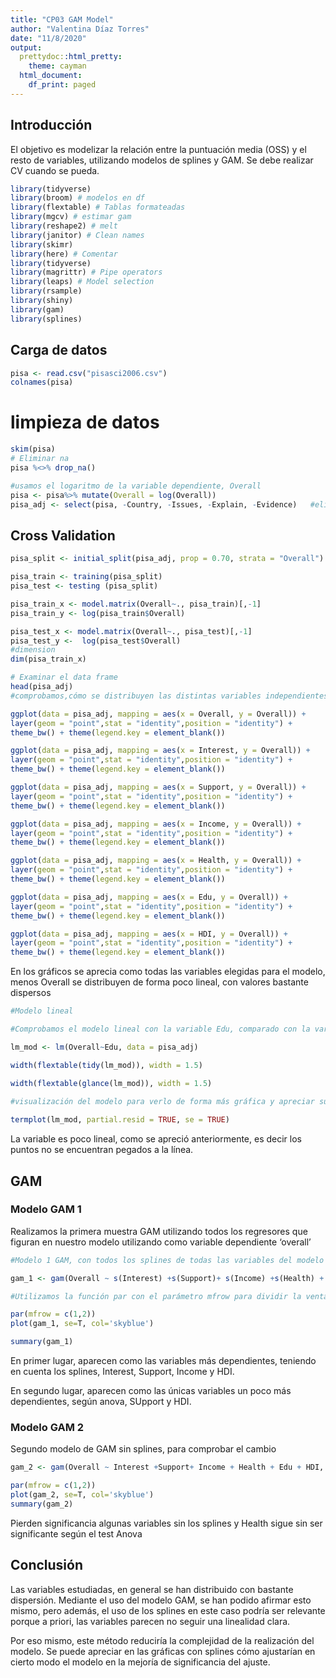 ```yaml
---
title: "CP03 GAM Model"
author: "Valentina Díaz Torres"
date: "11/8/2020"
output:
  prettydoc::html_pretty:
    theme: cayman
  html_document:
    df_print: paged
---
```


## Introducción
El objetivo es modelizar la relación entre la puntuación media (OSS) y el resto de variables, utilizando modelos de splines y GAM. Se debe realizar CV cuando se pueda.


```r
library(tidyverse)
library(broom) # modelos en df
library(flextable) # Tablas formateadas
library(mgcv) # estimar gam
library(reshape2) # melt
library(janitor) # Clean names
library(skimr)
library(here) # Comentar
library(tidyverse)
library(magrittr) # Pipe operators
library(leaps) # Model selection
library(rsample)
library(shiny)
library(gam)
library(splines)


```
## Carga de datos
```r
pisa <- read.csv("pisasci2006.csv")
colnames(pisa)

```
# limpieza de datos

```r

skim(pisa)
# Eliminar na
pisa %<>% drop_na()

```

```r

#usamos el logaritmo de la variable dependiente, Overall
pisa <- pisa%>% mutate(Overall = log(Overall))
pisa_adj <- select(pisa, -Country, -Issues, -Explain, -Evidence)   #eliminar la variable cualitativa con la que no voy a trabajar y las otras tres, por no tener gran relevancia para el análisis que nos ocupa.

```
## Cross Validation

```r

pisa_split <- initial_split(pisa_adj, prop = 0.70, strata = "Overall") #division de la muestra en 2, 70% para training y el resto para test

pisa_train <- training(pisa_split)
pisa_test <- testing (pisa_split)

pisa_train_x <- model.matrix(Overall~., pisa_train)[,-1]
pisa_train_y <- log(pisa_train$Overall)

pisa_test_x <- model.matrix(Overall~., pisa_test)[,-1]
pisa_test_y <-  log(pisa_test$Overall)
#dimension
dim(pisa_train_x)
```
```r

# Examinar el data frame
head(pisa_adj)
#comprobamos,cómo se distribuyen las distintas variables independientes con respecto de la dependiente, para comprobar linealidad y dispersión.

ggplot(data = pisa_adj, mapping = aes(x = Overall, y = Overall)) +
layer(geom = "point",stat = "identity",position = "identity") +
theme_bw() + theme(legend.key = element_blank())

ggplot(data = pisa_adj, mapping = aes(x = Interest, y = Overall)) +
layer(geom = "point",stat = "identity",position = "identity") +
theme_bw() + theme(legend.key = element_blank())

ggplot(data = pisa_adj, mapping = aes(x = Support, y = Overall)) +
layer(geom = "point",stat = "identity",position = "identity") +
theme_bw() + theme(legend.key = element_blank())

ggplot(data = pisa_adj, mapping = aes(x = Income, y = Overall)) +
layer(geom = "point",stat = "identity",position = "identity") +
theme_bw() + theme(legend.key = element_blank())

ggplot(data = pisa_adj, mapping = aes(x = Health, y = Overall)) +
layer(geom = "point",stat = "identity",position = "identity") +
theme_bw() + theme(legend.key = element_blank())

ggplot(data = pisa_adj, mapping = aes(x = Edu, y = Overall)) +
layer(geom = "point",stat = "identity",position = "identity") +
theme_bw() + theme(legend.key = element_blank())

ggplot(data = pisa_adj, mapping = aes(x = HDI, y = Overall)) +
layer(geom = "point",stat = "identity",position = "identity") +
theme_bw() + theme(legend.key = element_blank())


```

En los gráficos se aprecia como todas las variables elegidas para el modelo, menos Overall se distribuyen de forma poco lineal, con valores bastante dispersos
```r

#Modelo lineal

#Comprobamos el modelo lineal con la variable Edu, comparado con la variable dependiente, Overall

lm_mod <- lm(Overall~Edu, data = pisa_adj)

width(flextable(tidy(lm_mod)), width = 1.5)

width(flextable(glance(lm_mod)), width = 1.5)
      
#visualización del modelo para verlo de forma más gráfica y apreciar su distribución.

termplot(lm_mod, partial.resid = TRUE, se = TRUE)

```
La variable es poco lineal, como se apreció anteriormente, es decir los puntos no se encuentran pegados a la línea.

## GAM

### Modelo GAM 1

Realizamos la primera muestra GAM utilizando todos los regresores que figuran en nuestro modelo utilizando como variable dependiente 
'overall'

```r

#Modelo 1 GAM, con todos los splines de todas las variables del modelo

gam_1 <- gam(Overall ~ s(Interest) +s(Support)+ s(Income) +s(Health) + s(Edu) + s(HDI), data = pisa_adj)

#Utilizamos la función par con el parámetro mfrow para dividir la ventana gráfica en forma de matriz, y almacenar así en cada celda un gráfico diferente, siendo 1 el número de filas, y 2 el número de columnas en las cuales se va a dividir la ventana gráfica.

par(mfrow = c(1,2))
plot(gam_1, se=T, col='skyblue')

summary(gam_1)

```
En primer lugar, aparecen como las variables más dependientes, teniendo en cuenta los splines, Interest, Support, Income y HDI.

En segundo lugar, aparecen como las únicas variables un poco más dependientes, según anova, SUpport  y HDI. 

### Modelo GAM 2

Segundo modelo de GAM sin splines, para comprobar el cambio

```r

gam_2 <- gam(Overall ~ Interest +Support+ Income + Health + Edu + HDI, data = pisa_adj)

par(mfrow = c(1,2))
plot(gam_2, se=T, col='skyblue')
summary(gam_2)

```
Pierden significancia algunas variables sin los splines y Health sigue sin ser significante según el test Anova

## Conclusión

Las variables estudiadas, en general se han distribuido con bastante dispersión. Mediante el uso del modelo GAM, se han podido afirmar esto mismo, pero además, el uso de los splines en este caso podría ser relevante porque a priori, las variables parecen no seguir una linealidad clara.

Por eso mismo, este método reduciría la complejidad de la realización del modelo. Se puede apreciar en las gráficas con splines cómo ajustarían en cierto modo el modelo en la mejoría de significancia del ajuste.
